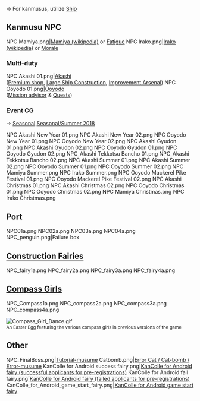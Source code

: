 → For kanmusus, utilize [[Ship]]

==Kanmusu NPC==
<gallery spacing="small" bordercolor="transparent" captionalign="center" hideaddbutton="true">
NPC Mamiya.png|[[wikipedia:Japanese_food_supply_ship_Mamiya|Mamiya (wikipedia)]] or [[Morale/Fatigue|Fatigue]]
NPC Irako.png|[[wikipedia:Japanese_food_supply_ship_Irako|Irako (wikipedia)]] or [[Morale/Fatigue|Morale]]
</gallery>
{{clear}}

===Multi-duty===
<gallery bordercolor="transparent" captionalign="left" hideaddbutton="true">
NPC Akashi 01.png|[[Akashi]]<br>([[Shop|Premium shop]], [[Construction#Large Ship Construction|Large Ship Construction]], [[Akashi's Improvement Arsenal|Improvement Arsenal]])
NPC Ooyodo 01.png|[[Ooyodo]]<br>([[Sortie|Mission advisor]] & [[Quests]])
<!--NPC Akashi 02.png
NPC Ooyodo 02.png-->
</gallery>
{{clear}}

===Event CG===
→ [[Seasonal]]
{{Section|collapsed=true}}
[[Seasonal/Summer 2018]]
<gallery bordercolor="transparent" captionalign="left" hideaddbutton="true">
NPC Akashi New Year 01.png
NPC Akashi New Year 02.png
NPC Ooyodo New Year 01.png
NPC Ooyodo New Year 02.png
NPC Akashi Gyudon 01.png
NPC Akashi Gyudon 02.png
NPC Ooyodo Gyudon 01.png
NPC Ooyodo Gyudon 02.png
NPC_Akashi Tekkotsu Bancho 01.png
NPC_Akashi Tekkotsu Bancho 02.png
NPC Akashi Summer 01.png
NPC Akashi Summer 02.png
NPC Ooyodo Summer 01.png
NPC Ooyodo Summer 02.png
NPC Mamiya Summer.png
NPC Irako Summer.png
NPC Ooyodo Mackerel Pike Festival 01.png
NPC Ooyodo Mackerel Pike Festival 02.png
NPC Akashi Christmas 01.png
NPC Akashi Christmas 02.png
NPC Ooyodo Christmas 01.png
NPC Ooyodo Christmas 02.png
NPC Mamiya Christmas.png
NPC Irako Christmas.png
</gallery>
{{SectionEnd}}
{{clear}}

==Port==
<gallery spacing="small" bordercolor="transparent" captionalign="center" hideaddbutton="true">
NPC01a.png
NPC02a.png
NPC03a.png
NPC04a.png
NPC_penguin.png|Failure box
</gallery>
{{clear}}

==[[Construction|Construction Fairies]]==
<gallery spacing="small" bordercolor="transparent" captionalign="center" hideaddbutton="true">
NPC_fairy1a.png
NPC_fairy2a.png
NPC_fairy3a.png
NPC_fairy4a.png
</gallery>
{{clear}}


==[[Tutorial:_How_to_Play#Going_on_a_Sortie|Compass Girls]]==

<gallery spacing="small" bordercolor="transparent" captionalign="center" hideaddbutton="true">
NPC_Compass1a.png
NPC_compass2a.png
NPC_compass3a.png
NPC_compass4a.png
</gallery>
[[File:Compass_Girl_Dance.gif]]
<br /><span style="font-size:12px;">An Easter Egg featuring the various compass girls in previous versions of the game</span>
{{clear}}


==Other==
<gallery spacing="small" bordercolor="transparent" captionalign="center" hideaddbutton="true">
NPC_FinalBoss.png|[[Tutorial:_How_to_Play#Tutorials|Tutorial-musume]]
Catbomb.png|[[Tutorial:_FAQ#I_keep_getting_an_error_message_with_a_girl_and_a_cat.21|Error Cat / Cat-bomb / Error-musume]]
KanColle for Android success fairy.png|[[KanColle Android|KanColle for Android fairy (successful applicants for pre-registrations)]]
KanColle for Android fail fairy.png|[[KanColle Android|KanColle for Android fairy (failed applicants for pre-registrations)]]
KanColle_for_Android_game_start_fairy.png|[[KanColle Android|KanColle for Android game start fairy]]
</gallery>
{{clear}}